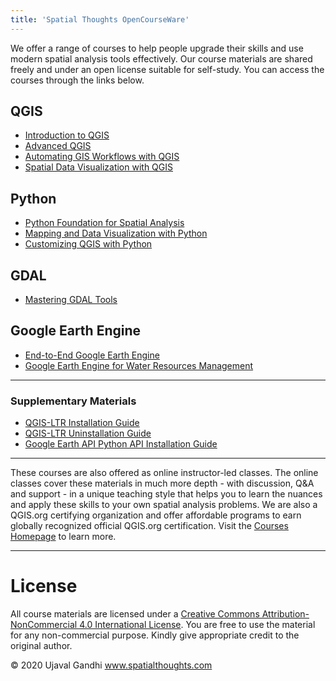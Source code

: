 ```yaml
---
title: 'Spatial Thoughts OpenCourseWare'
---
```


We offer a range of courses to help people upgrade their skills and use modern spatial analysis tools effectively. Our course materials are shared freely and under an open license suitable for self-study. You can access the courses through the links below.

## QGIS

* [Introduction to QGIS](introduction-to-qgis.html)
* [Advanced QGIS](advanced-qgis.html)
* [Automating GIS Workflows with QGIS](automating-gis-workflows.html)
* [Spatial Data Visualization with QGIS](spatial-data-viz.html)


## Python

* [Python Foundation for Spatial Analysis](python-foundation.html)
* [Mapping and Data Visualization with Python](python-dataviz.html)
* [Customizing QGIS with Python](pyqgis-in-a-day.html)

## GDAL

* [Mastering GDAL Tools](gdal-tools.html)

## Google Earth Engine
* [End-to-End Google Earth Engine](end-to-end-gee.html)
* [Google Earth Engine for Water Resources Management](gee-water-resources-management.html)

---

### Supplementary Materials

* [QGIS-LTR Installation Guide](install-qgis-ltr.html)
* [QGIS-LTR Uninstallation Guide](uninstall-qgis-ltr.html)
* [Google Earth API Python API Installation Guide](install-gee-python-api.html)

---

These courses are also offered as online instructor-led classes. The online classes cover these materials in much more depth - with discussion, Q&A and support - in a unique teaching style that helps you to learn the nuances and apply these skills to your own spatial analysis problems. We are also a QGIS.org certifying organization and offer affordable programs to earn globally recognized official QGIS.org certification. Visit the [Courses Homepage](https://spatialthoughts.com/courses/) to learn more.

---
# License
All course materials are licensed under a [Creative Commons Attribution-NonCommercial 4.0 International License](https://creativecommons.org/licenses/by-nc/4.0/). You are free to use the material for any non-commercial purpose. Kindly give appropriate credit to the original author.

&copy; 2020 Ujaval Gandhi [www.spatialthoughts.com](https://spatialthoughts.com)


